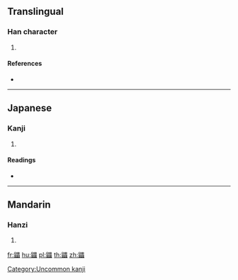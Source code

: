 {{character info/new}}
==Translingual==

===Han character===
{{Han char|rn=208|rad=鼠|as=15|sn=28|four=|canj=HVWWW}}

# {{defn|Han|sort=鼠15}}

====References====
* {{Han ref|kx=1529.350|dkj=48493|dj=2066.100|hdz=74778.140|uh=9F3A|ud=40762}}

----

==Japanese==

===Kanji===
{{ja-kanji|grade=|rs=鼠15}}

# {{defn|lang=ja|sort=鼠15}}

====Readings====
* {{ja-readings|on=[[るい]] (rui)|kun=[[むささび]] (musasabi)}}

[[Category:Uncommon kanji]]

----

==Mandarin==

===Hanzi===
{{cmn-hanzi|pin=[[léi]] ([[lei2]])|wg=lei<sup>2</sup>}}

# {{defn|lang=cmn|sort=鼠15}}

[[fr:鼺]]
[[hu:鼺]]
[[pl:鼺]]
[[th:鼺]]
[[zh:鼺]]